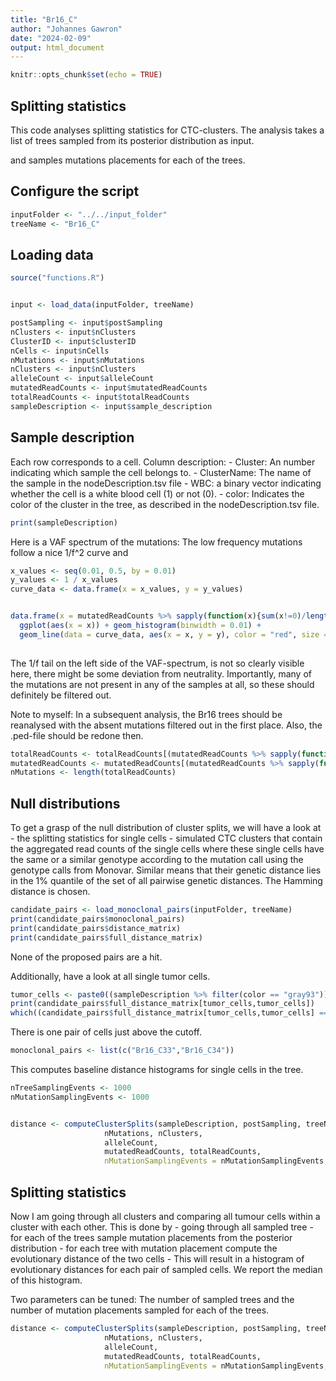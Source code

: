 ```yaml
---
title: "Br16_C"
author: "Johannes Gawron"
date: "2024-02-09"
output: html_document
---
```


```r
knitr::opts_chunk$set(echo = TRUE)
```

## Splitting statistics

This code analyses splitting statistics for CTC-clusters. The analysis takes a list of trees sampled from its posterior distribution as input.

and samples mutations placements for each of the trees.


## Configure the script
```r
inputFolder <- "../../input_folder"
treeName <- "Br16_C"
```

## Loading data
```r
source("functions.R")


input <- load_data(inputFolder, treeName)

postSampling <- input$postSampling
nClusters <- input$nClusters
ClusterID <- input$clusterID
nCells <- input$nCells  
nMutations <- input$nMutations
nClusters <- input$nClusters
alleleCount <- input$alleleCount
mutatedReadCounts <- input$mutatedReadCounts
totalReadCounts <- input$totalReadCounts
sampleDescription <- input$sample_description
```

## Sample description 

Each row corresponds to a cell.
Column description:
  - Cluster: An number indicating which sample the cell belongs to.
  - ClusterName: The name of the sample in the nodeDescription.tsv file
  - WBC: a binary vector indicating whether the cell is a white blood cell (1) or not (0).
  - color: Indicates the color of the cluster in the tree, as described in the nodeDescription.tsv
          file.
  
```r
print(sampleDescription)
```




Here is a VAF spectrum of the mutations: The low frequency mutations follow a nice 1/f^2 curve and 
```r
x_values <- seq(0.01, 0.5, by = 0.01)
y_values <- 1 / x_values
curve_data <- data.frame(x = x_values, y = y_values)


data.frame(x = mutatedReadCounts %>% sapply(function(x){sum(x!=0)/length(x)})) %>%
  ggplot(aes(x = x)) + geom_histogram(binwidth = 0.01) +
  geom_line(data = curve_data, aes(x = x, y = y), color = "red", size = 1) 
  
```

The 1/f tail on the left side of the VAF-spectrum, is not so clearly visible here, there might be some deviation from neutrality.
Importantly, many of the mutations are not present in any of the samples at all,
so these should definitely be filtered out.

Note to myself: In a subsequent analysis, the Br16 trees
should be reanalysed with the absent mutations filtered out in the first place.
Also, the .ped-file should be redone then.


```r
totalReadCounts <- totalReadCounts[(mutatedReadCounts %>% sapply(function(x){sum(x!=0)})) > 0]
mutatedReadCounts <- mutatedReadCounts[(mutatedReadCounts %>% sapply(function(x){sum(x!=0)})) > 0]
nMutations <- length(totalReadCounts)
```





## Null distributions

To get a grasp of the null distribution of cluster splits, we will have a look at 
  - the splitting statistics for single cells
  - simulated CTC clusters that contain the aggregated read counts of the single cells
  where these single cells have the same or a similar genotype according to the mutation
  call using the genotype calls from Monovar.
Similar means that their genetic distance lies in the 1% quantile of the set of all pairwise genetic distances.
The Hamming distance is chosen.

```r
candidate_pairs <- load_monoclonal_pairs(inputFolder, treeName)
print(candidate_pairs$monoclonal_pairs)
print(candidate_pairs$distance_matrix)
print(candidate_pairs$full_distance_matrix)
```
None of the proposed pairs are a hit.


Additionally, have a look at all single tumor cells.

```r
tumor_cells <- paste0((sampleDescription %>% filter(color == "gray93"))$ClusterName,".realigned.bam")
print(candidate_pairs$full_distance_matrix[tumor_cells,tumor_cells])
which((candidate_pairs$full_distance_matrix[tumor_cells,tumor_cells] == 2))
```


There is one pair of cells just above the cutoff.

```r
monoclonal_pairs <- list(c("Br16_C33","Br16_C34"))
```



This computes baseline distance histograms for single cells in the tree.

```r

nTreeSamplingEvents <- 1000
nMutationSamplingEvents <- 1000


distance <- computeClusterSplits(sampleDescription, postSampling, treeName, nCells,
                     nMutations, nClusters,
                     alleleCount,
                     mutatedReadCounts, totalReadCounts,
                     nMutationSamplingEvents = nMutationSamplingEvents, nTreeSamplingEvents = nTreeSamplingEvents, cellPairSelection = monoclonal_pairs)

```



## Splitting statistics
Now I am going through all clusters and comparing all tumour cells within a cluster
with each other.
This is done by
  - going through all sampled tree
  - for each of the trees sample mutation placements from the posterior distribution
  - for each tree with mutation placement compute the evolutionary distance of the two 
    cells
  - This will result in a histogram of evolutionary distances for each pair of
    sampled cells. We report the median of this histogram.
    
Two parameters can be tuned: The number of sampled trees and the number of mutation
placements sampled for each of the trees.

```r


distance <- computeClusterSplits(sampleDescription, postSampling, treeName, nCells,
                     nMutations, nClusters,
                     alleleCount,
                     mutatedReadCounts, totalReadCounts,
                     nMutationSamplingEvents = nMutationSamplingEvents, nTreeSamplingEvents = nTreeSamplingEvents)
```




